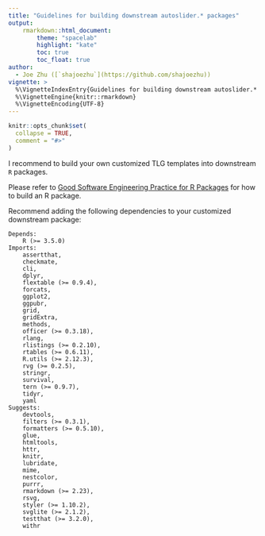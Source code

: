 ```yaml
---
title: "Guidelines for building downstream autoslider.* packages"
output:
    rmarkdown::html_document:
        theme: "spacelab"
        highlight: "kate"
        toc: true
        toc_float: true
author:
  - Joe Zhu ([`shajoezhu`](https://github.com/shajoezhu))
vignette: >
  %\VignetteIndexEntry{Guidelines for building downstream autoslider.* packages}
  %\VignetteEngine{knitr::rmarkdown}
  %\VignetteEncoding{UTF-8}
---
```


```r
knitr::opts_chunk$set(
  collapse = TRUE,
  comment = "#>"
)
```

I recommend to build your own customized TLG templates into downstream `R` packages. 

Please refer to [Good Software Engineering Practice for R Packages](https://pharmarug.github.io/pharmasug2024-r-workshop/) for how to build an R package. 

Recommend adding the following dependencies to your customized downstream package:

```
Depends:
    R (>= 3.5.0)
Imports:
    assertthat,
    checkmate,
    cli,
    dplyr,
    flextable (>= 0.9.4),
    forcats,
    ggplot2,
    ggpubr,
    grid,
    gridExtra,
    methods,
    officer (>= 0.3.18),
    rlang,
    rlistings (>= 0.2.10),
    rtables (>= 0.6.11),
    R.utils (>= 2.12.3),
    rvg (>= 0.2.5),
    stringr,
    survival,
    tern (>= 0.9.7),
    tidyr,
    yaml
Suggests:
    devtools,
    filters (>= 0.3.1),
    formatters (>= 0.5.10),
    glue,
    htmltools,
    httr,
    knitr,
    lubridate,
    mime,
    nestcolor,
    purrr,
    rmarkdown (>= 2.23),
    rsvg,
    styler (>= 1.10.2),
    svglite (>= 2.1.2),
    testthat (>= 3.2.0),
    withr
```
